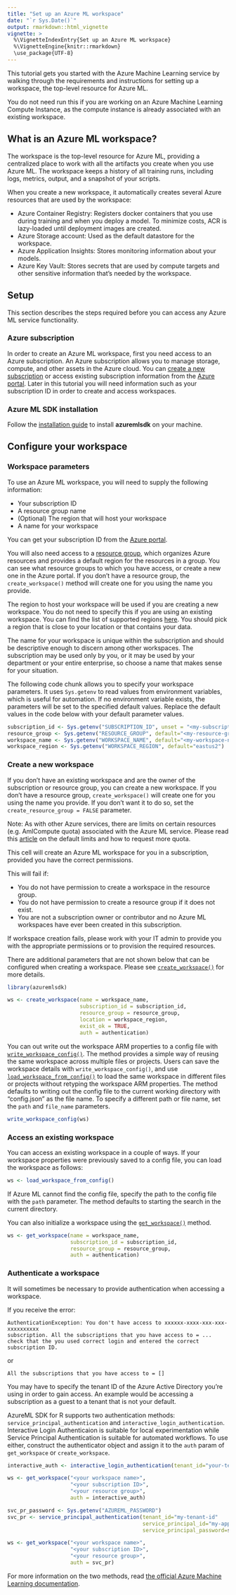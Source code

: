 ```yaml
---
title: "Set up an Azure ML workspace"
date: "`r Sys.Date()`"
output: rmarkdown::html_vignette
vignette: >
  %\VignetteIndexEntry{Set up an Azure ML workspace}
  %\VignetteEngine{knitr::rmarkdown}
  \use_package{UTF-8}
---
```


This tutorial gets you started with the Azure Machine Learning service by walking through the requirements and instructions for setting up a workspace, the top-level resource for Azure ML.

You do not need run this if you are working on an Azure Machine Learning Compute Instance, as the compute instance is already associated with an existing workspace.

## What is an Azure ML workspace?
The workspace is the top-level resource for Azure ML, providing a centralized place to work with all the artifacts you create when you use Azure ML. The workspace keeps a history of all training runs, including logs, metrics, output, and a snapshot of your scripts.

When you create a new workspace, it automatically creates several Azure resources that are used by the workspace:

* Azure Container Registry: Registers docker containers that you use during training and when you deploy a model. To minimize costs, ACR is lazy-loaded until deployment images are created.
* Azure Storage account: Used as the default datastore for the workspace.
* Azure Application Insights: Stores monitoring information about your models.
* Azure Key Vault: Stores secrets that are used by compute targets and other sensitive information that's needed by the workspace.

## Setup
This section describes the steps required before you can access any Azure ML service functionality.

### Azure subscription
In order to create an Azure ML workspace, first you need access to an Azure subscription. An Azure subscription allows you to manage storage, compute, and other assets in the Azure cloud. You can [create a new subscription](https://azure.microsoft.com/en-us/free/) or access existing subscription information from the [Azure portal](https://portal.azure.com/). Later in this tutorial you will need information such as your subscription ID in order to create and access workspaces.

### Azure ML SDK installation
Follow the [installation guide](https://azure.github.io/azureml-sdk-for-r/articles/installation.html) to install **azuremlsdk** on your machine.

## Configure your workspace
### Workspace parameters
To use an Azure ML workspace, you will need to supply the following information:

* Your subscription ID
* A resource group name
* (Optional) The region that will host your workspace
* A name for your workspace

You can get your subscription ID from the [Azure portal](https://portal.azure.com/).

You will also need access to a [resource group](https://docs.microsoft.com/en-us/azure/azure-resource-manager/resource-group-overview#resource-groups), which organizes Azure resources and provides a default region for the resources in a group. You can see what resource groups to which you have access, or create a new one in the Azure portal. If you don't have a resource group, the `create_workspace()` method will create one for you using the name you provide.

The region to host your workspace will be used if you are creating a new workspace. You do not need to specify this if you are using an existing workspace. You can find the list of supported regions [here](https://azure.microsoft.com/en-us/global-infrastructure/services/?products=machine-learning-service). You should pick a region that is close to your location or that contains your data.

The name for your workspace is unique within the subscription and should be descriptive enough to discern among other workspaces. The subscription may be used only by you, or it may be used by your department or your entire enterprise, so choose a name that makes sense for your situation.

The following code chunk allows you to specify your workspace parameters. It uses `Sys.getenv` to read values from environment variables, which is useful for automation. If no environment variable exists, the parameters will be set to the specified default values. Replace the default values in the code below with your default parameter values.

``` r
subscription_id <- Sys.getenv("SUBSCRIPTION_ID", unset = "<my-subscription-id>")
resource_group <- Sys.getenv("RESOURCE_GROUP", default="<my-resource-group>")
workspace_name <- Sys.getenv("WORKSPACE_NAME", default="<my-workspace-name>")
workspace_region <- Sys.getenv("WORKSPACE_REGION", default="eastus2")
``` 

### Create a new workspace
If you don't have an existing workspace and are the owner of the subscription or resource group, you can create a new workspace. If you don't have a resource group, `create_workspace()` will create one for you using the name you provide. If you don't want it to do so, set the `create_resource_group = FALSE` parameter.

Note: As with other Azure services, there are limits on certain resources (e.g. AmlCompute quota) associated with the Azure ML service. Please read this [article](https://docs.microsoft.com/en-us/azure/machine-learning/service/how-to-manage-quotas) on the default limits and how to request more quota.

This cell will create an Azure ML workspace for you in a subscription, provided you have the correct permissions.

This will fail if:

* You do not have permission to create a workspace in the resource group.
* You do not have permission to create a resource group if it does not exist.
* You are not a subscription owner or contributor and no Azure ML workspaces have ever been created in this subscription.

If workspace creation fails, please work with your IT admin to provide you with the appropriate permissions or to provision the required resources.

There are additional parameters that are not shown below that can be configured when creating a workspace. Please see [`create_workspace()`](https://azure.github.io/azureml-sdk-for-r/reference/create_workspace.html) for more details.

``` r
library(azuremlsdk)

ws <- create_workspace(name = workspace_name,
                       subscription_id = subscription_id,
                       resource_group = resource_group,
                       location = workspace_region,
                       exist_ok = TRUE,
                       auth = authentication)
```

You can out write out the workspace ARM properties to a config file with [`write_workspace_config()`](https://azure.github.io/azureml-sdk-for-r/reference/write_workspace_config.html). The method provides a simple way of reusing the same workspace across multiple files or projects. Users can save the workspace details with `write_workspace_config()`, and use [`load_workspace_from_config()`](https://azure.github.io/azureml-sdk-for-r/reference/load_workspace_from_config.html) to load the same workspace in different files or projects without retyping the workspace ARM properties. The method defaults to writing out the config file to the current working directory with "config.json" as the file name. To specify a different path or file name, set the `path` and `file_name` parameters.

``` r
write_workspace_config(ws)
```

### Access an existing workspace
You can access an existing workspace in a couple of ways. If your workspace properties were previously saved to a config file, you can load the workspace as follows:

``` r
ws <- load_workspace_from_config()
```

If Azure ML cannot find the config file, specify the path to the config file with the `path` parameter. The method defaults to starting the search in the current directory.

You can also initialize a workspace using the [`get_workspace()`](https://azure.github.io/azureml-sdk-for-r/reference/get_workspace.html) method.

``` r
ws <- get_workspace(name = workspace_name,
                    subscription_id = subscription_id,
                    resource_group = resource_group,
                    auth = authentication)
```

### Authenticate a workspace
It will sometimes be necessary to provide authentication when accessing a workspace. 

If you receive the error:

```
AuthenticationException: You don't have access to xxxxxx-xxxx-xxx-xxx-xxxxxxxxxx
subscription. All the subscriptions that you have access to = ...
check that the you used correct login and entered the correct subscription ID.
```
or
```
All the subscriptions that you have access to = []
```

You may have to specify the tenant ID of the Azure Active Directory you're using in order to gain access. An example would be accessing a subscription as a guest to a tenant that is not your default.

AzureML SDK for R supports two authentication methods: `service_principal_authentication` and `interactive_login_authentication`. Interactive Login Authenticaion is suitable for local experimentation while Service Principal Authentication is suitable for automated workflows. To use either, construct the 
authenticator object and assign it to the `auth` param of `get_workspace` or `create_workspace`.

```r
interactive_auth <- interactive_login_authentication(tenant_id="your-tenant-id")

ws <- get_workspace("<your workspace name>",
                    "<your subscription ID>",
                    "<your resource group>",
                    auth = interactive_auth)
```

```r
svc_pr_password <- Sys.getenv("AZUREML_PASSWORD")
svc_pr <- service_principal_authentication(tenant_id="my-tenant-id"
                                           service_principal_id="my-application-id",
                                           service_principal_password=svc_pr_password)

ws <- get_workspace("<your workspace name>",
                    "<your subscription ID>",
                    "<your resource group>",
                    auth = svc_pr)
```

For more information on the two methods,
read [the official Azure Machine Learning documentation](https://github.com/Azure/MachineLearningNotebooks/blob/master/how-to-use-azureml/manage-azureml-service/authentication-in-azureml/authentication-in-azureml.ipynb).